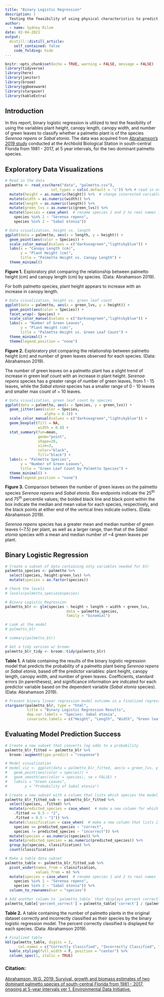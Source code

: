 ```yaml
---
title: "Binary Logistic Regression"
description: |
  Testing the feasibility of using physical characteristics to predict Palmetto plant species
author:
  - name: Sydney Rilum
date: 02-04-2021
output:
  distill::distill_article:
    self_contained: false
    code_folding: hide
---
```


```r
knitr::opts_chunk$set(echo = TRUE, warning = FALSE, message = FALSE)
library(tidyverse)
library(here)
library(janitor)
library(broom)
library(ggbeeswarm)
library(stargazer)
library(kableExtra)
```

## Introduction

In this report, binary logistic regression is utilized to test the feasibility of using the variables plant height, canopy length, canopy width, and number of green leaves to classify whether a palmetto plant is of the species *Serenoa repens* or *Sabal etonia*. The data was acquired from [Abrahamson's 2019 study](https://doi.org/10.6073/pasta/f2f96ec76fbbd4b9db431c79a770c4d5) conducted at the Archbold Biological Station in south-central Florida from 1981 - 2017, at 5 year intervals, for the two dominant palmetto species.


## Exploratory Data Visualizations
```r
# Read in the data
palmetto <- read_csv(here("data", "palmetto.csv"),
                     col_types = cols(.default = 'c')) %>% # read in everything as character type to guarantee no parsing failures
  mutate(height = as.numeric(height)) %>%  # change interested variables to numeric class
  mutate(width = as.numeric(width)) %>% 
  mutate(length = as.numeric(length)) %>% 
  mutate(green_lvs = as.numeric(green_lvs)) %>% 
  mutate(Species = case_when(  # rename species 1 and 2 to real names in separate column
    species %in% 1 ~ "Serenoa repens",
    species %in% 2 ~ "Sabal etonia"))
```


```r
# Data visualization, height vs. length
ggplot(data = palmetto, aes(x = length, y = height)) +
  geom_point(aes(color = Species)) +
  scale_color_manual(values = c("darkseagreen","lightskyblue")) +
  labs(x = "Canopy Length (cm)",
       y = "Plant Height (cm)",
       title = "Palmetto Height vs. Canopy Length") +
  theme_minimal()
```

**Figure 1.** Exploratory plot comparing the relationship between palmetto height (cm) and canopy length (cm) by species. (Data: Abrahamson 2019).

For both palmetto species, plant height appears to increase with an increase in canopy length.


```r
# Data visualization, height vs. green leaf count
ggplot(data = palmetto, aes(x = green_lvs, y = height)) +
  geom_point(aes(color = Species)) +
  facet_wrap(~ Species) +
  scale_color_manual(values = c("darkseagreen","lightskyblue")) +
  labs(x = "Number of Green Leaves",
       y = "Plant Height (cm)",
       title = "Palmetto Height vs. Green Leaf Count") +
  theme_minimal() +
  theme(legend.position = "none")
```

**Figure 2.** Exploratory plot comparing the relationship between palmetto height (cm) and number of green leaves observed for each species. (Data: Abrahamson 2019).

The number of green leaves on a palmetto plant has a slight trend of increase in green leaf count with an increase in plant height. *Serenoa repens* species has a greater range of number of green leaves, from 1 - 15 leaves, while the *Sabal etonia* species has a smaller range of 0 - 10 leaves and smaller max count of ~ 10 leaves.

```r
# Data visualization, green leaf count by species  
ggplot(data = palmetto, aes(x = Species, y = green_lvs)) +
  geom_jitter(aes(color = Species,
                  alpha = 0.3)) +
  scale_color_manual(values = c("darkseagreen","lightskyblue")) +
  geom_boxplot(fill = NA, 
               width = 0.8) +
  stat_summary(fun=mean, 
               geom="point", 
               shape=20, 
               size=3, 
               color="black", 
               fill="black") +
  labs(x = "Palmetto Species",
       y = "Number of Green Leaves",
       title = "Green Leaf Count by Palmetto Species") +
  theme_minimal() +
  theme(legend.position = "none")
```

**Figure 3.** Comparison between the number of green leaves on the palmetto species *Serenoa repens* and *Sabal etonia*. Box endpoints indicate the 25^th^ and 75^th^ percentile values; the bolded black line and black point within the box indicate the median and mean value for each species, respectively, and the black points at either end of the vertical lines indicate outliers. (Data: Abrahamson 2019).

*Serenoa repens* species has a greater mean and median number of green leaves (~7.5) per plant, as well as a larger range, than that of the *Sabal etonia* species with a mean and median number of ~4 green leaves per plant.


## Binary Logistic Regression

```r
# Create a subset of data containing only variables needed for blr
palmetto_species <- palmetto %>% 
  select(species, height:green_lvs) %>% 
  mutate(species = as.factor(species)) 

# Check the levels
# levels(palmetto_species$species)

# Binary Logistic Regression
palmetto_blr <- glm(species ~ height + length + width + green_lvs, 
                            data = palmetto_species, 
                            family = "binomial")

# Look at the model
# palmetto_blr

# summary(palmetto_blr)

# Get a tidy version w/ broom: 
palmetto_blr_tidy <- broom::tidy(palmetto_blr)
```

**Table 1.** A table containing the results of the binary logistic regression model that predicts the probability of a palmetto plant being *Serenoa repens* or *Sabal etonia*, based off the predictor variables: plant height, canopy length, canopy width, and number of green leaves. Coefficients, standard errors (in parentheses), and significance information are indicated for each predictor variable based on the dependent variable (*Sabal etonia* species). (Data: Abrahamson 2019).

<div align="center">
```r
# Present binary linear regression model outcome in a finalized regression table
stargazer(palmetto_blr, type = "html", 
          title = "Binary Logistic Regression Results",
          dep.var.labels = "Species: Sabal etonia",
          covariate.labels = c("Height", "Length", "Width", "Green leaf count"))
```
</div>


## Evaluating Model Prediction Success

```r
# Create a new subset that converts log odds to a probability
palmetto_blr_fitted <- palmetto_blr %>% 
  broom::augment(type.predict = "response")

# Model visualization
# model_viz <- ggplot(data = palmetto_blr_fitted, aes(x = green_lvs, y = .fitted)) +
#   geom_point(aes(color = species)) +
#   geom_smooth(aes(color = species), se = FALSE) +
#   labs(x = "Green Leaves",
#        y = "Probability of Sabal etonia")

# Create a new subset with a column that lists which species the model would classify the plant as given a 50% probability cutoff (generated from the 4 predictor variables)
palmetto_blr_fitted_sub <- palmetto_blr_fitted %>% 
  select(species, .fitted) %>%
  mutate(predicted_species = case_when(  # make a new column for which species the model predicts using a 50% cutoff
    .fitted >= 0.5 ~ "2",
    .fitted < 0.5 ~ "1")) %>% 
  mutate(classification = case_when(  # make a new column that lists if model was correctly classified or not by model
    species == predicted_species ~ "correct",
    species != predicted_species ~ "incorrect")) %>% 
  mutate(species = as.numeric(species)) %>% 
  mutate(predicted_species = as.numeric(predicted_species)) %>% 
  group_by(species, classification) %>% 
  count(classification) 

# Make a table data subset
palmetto_table <- palmetto_blr_fitted_sub %>% 
  pivot_wider(names_from = classification,
              values_from = n) %>% 
  mutate(species = case_when(  # rename species 1 and 2 to real names
    species %in% 1 ~ "Serenoa repens",
    species %in% 2 ~ "Sabal etonia")) %>% 
  column_to_rownames(var = "species")

# Add another column to `palmetto_table` that displays percent correctly classified
palmetto_table['percent_correct'] = palmetto_table['correct'] / (palmetto_table['correct'] + palmetto_table['incorrect']) * 100
```


**Table 2.** A table containing the number of palmetto plants in the original dataset correctly and incorrectly classified as their species by the binary logistic regression model. The percent correctly classified is displayed for each species. (Data: Abrahamson 2019).

```r
# Finalized table
kbl(palmetto_table, digits = 2,
      col.names = c("Correctly Classified", "Incorrectly Classified", "% Correctly Classified")) %>% 
  kable_styling(full_width = F, position = "center") %>% 
  column_spec(1, italic = TRUE)

```


### Citation: 
[Abrahamson, W.G. 2019. Survival, growth and biomass estimates of two dominant palmetto species of south-central Florida from 1981 - 2017, ongoing at 5-year intervals ver 1. Environmental Data Initiative.](https://doi.org/10.6073/pasta/f2f96ec76fbbd4b9db431c79a770c4d5)
